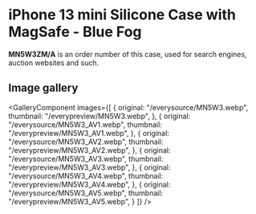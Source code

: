 
# iPhone 13 mini Silicone Case with MagSafe - Blue Fog

<Callout type='info' emoji='👉🏻'>**MN5W3ZM/A** is an order number of this case, used for search engines, auction websites and such.</Callout>

## Image gallery

<GalleryComponent
    images={[
      {
        original: "/everysource/MN5W3.webp",
        thumbnail: "/everypreview/MN5W3.webp",
      },
      {
        original: "/everysource/MN5W3_AV1.webp",
        thumbnail: "/everypreview/MN5W3_AV1.webp",
      },
      {
        original: "/everysource/MN5W3_AV2.webp",
        thumbnail: "/everypreview/MN5W3_AV2.webp",
      },
      {
        original: "/everysource/MN5W3_AV3.webp",
        thumbnail: "/everypreview/MN5W3_AV3.webp",
      },
      {
        original: "/everysource/MN5W3_AV4.webp",
        thumbnail: "/everypreview/MN5W3_AV4.webp",
      },
      {
        original: "/everysource/MN5W3_AV5.webp",
        thumbnail: "/everypreview/MN5W3_AV5.webp",
      }
    ]}
  />
